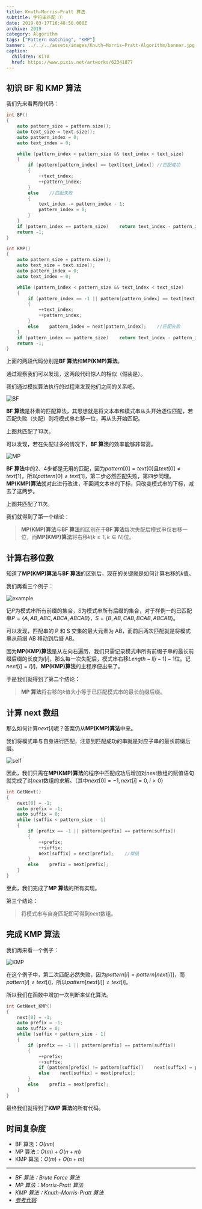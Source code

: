```yaml
---
title: Knuth–Morris–Pratt 算法
subtitle: 字符串匹配 ①
date: 2019-03-17T16:48:50.000Z
archive: 2019
category: Algorithm
tags: ["Pattern matching", "KMP"]
banner: ../../../assets/images/Knuth–Morris–Pratt-Algorithm/banner.jpg
caption:
  children: KiTA
  href: https://www.pixiv.net/artworks/62341877
---
```


## 初识 BF 和 KMP 算法

我们先来看两段代码：

```cpp
int BF()
{
    auto pattern_size = pattern.size();
    auto text_size = text.size();
    auto pattern_index = 0;
    auto text_index = 0;

    while (pattern_index < pattern_size && text_index < text_size)
    {
        if (pattern[pattern_index] == text[text_index])	//匹配成功
        {
            ++text_index;
            ++pattern_index;
        }
        else	//匹配失败
        {
            text_index -= pattern_index - 1;
            pattern_index = 0;
        }
    }
    if (pattern_index == pattern_size)    return text_index - pattern_index;
    return -1;
}
```

```cpp
int KMP()
{
    auto pattern_size = pattern.size();
    auto text_size = text.size();
    auto pattern_index = 0;
    auto text_index = 0;

    while (pattern_index < pattern_size && text_index < text_size)
    {
        if (pattern_index == -1 || pattern[pattern_index] == text[text_index])	//匹配成功
        {
            ++text_index;
            ++pattern_index;
        }
        else    pattern_index = next[pattern_index];	//匹配失败
    }
    if (pattern_index == pattern_size)    return text_index - pattern_index;
    return -1;
}
```

上面的两段代码分别是**BF 算法**和**MP(KMP)算法**。

通过观察我们可以发现，这两段代码惊人的相似（假装是）。

我们通过模拟算法执行的过程来发现他们之间的关系吧。

![BF](../../../assets/images/Knuth–Morris–Pratt-Algorithm/BF.jpg)

**BF 算法**是朴素的匹配算法，其思想就是将文本串和模式串从头开始逐位匹配，若匹配失败（失配）则将模式串右移一位，再从头开始匹配。

上图共匹配了$13$次。

可以发现，若在失配过多的情况下，**BF 算法**的效率能够非常高。

![MP](../../../assets/images/Knuth–Morris–Pratt-Algorithm/MP.jpg)

**BF 算法**中的$2$、$4$步都是无用的匹配，因为$pattern[0] = text[0]$且$text[0]{\neq}text[1]$，所以$pattern[0]{\neq}text[1]$，第二步必然匹配失败，第四步同理。**MP(KMP)算法**就对此进行改进，不回溯文本串的下标，只改变模式串的下标，减去了这两步。

上图共匹配了$11$次。

我们就得到了第一个结论：

> **MP(KMP)算法**与**BF 算法**的区别在于**BF 算法**每次失配后模式串仅右移一位，而**MP(KMP)算法**将右移$k(k{\geq}1, k{\in}N)$位。

## 计算右移位数

知道了**MP(KMP)算法**与**BF 算法**的区别后，现在的关键就是如何计算右移的$k$值。

我们再看三个例子：

![example](../../../assets/images/Knuth–Morris–Pratt-Algorithm/example.jpg)

记$P$为模式串所有前缀的集合，$S$为模式串所有后缀的集合，对于样例一的已匹配串$P=\{A,AB,ABC,ABCA,ABCAB\}$，$S=\{B,AB,CAB,BCAB,ABCAB\}$。

可以发现，匹配串的 P 和 S 交集的最大元素为 AB​，而前后两次匹配就是将模式串从前缀 AB​ 移动到后缀 AB​。

因为**MP(KMP)算法**是从左向右遍历，我们只需记录模式串所有前缀子串的最长前缀后缀的长度为$l[i]$，那么每一次失配后，模式串右移$Length-l[i-1]-1$位。记$next[i]=l[i]$，**MP(KMP)算法**的主程序便出来了。

于是我们就得到了第二个结论：

> **MP 算法**将右移的$k$值大小等于已匹配模式串的最长前缀后缀。

## 计算 next 数组

那么如何计算$next[i]$呢？答案仍从**MP(KMP)算法**中来。

我们将模式串与自身进行匹配，注意到匹配成功的串就是对应子串的最长前缀后缀。

![self](../../../assets/images/Knuth–Morris–Pratt-Algorithm/self.jpg)

因此，我们只需在**MP(KMP)算法**的程序中匹配成功后增加对$next$数组的赋值语句就完成了对$next$数组的求解。（其中$next[0]=-1, next[i]=0, i > 0$）

```cpp
int GetNext()
{
    next[0] = -1;
    auto prefix = -1;
    auto suffix = 0;
    while (suffix < pattern_size - 1)
    {
        if (prefix == -1 || pattern[prefix] == pattern[suffix])
        {
            ++prefix;
            ++suffix;
            next[suffix] = next[prefix];	//赋值
        }
        else    prefix = next[prefix];
	}
}
```

至此，我们完成了**MP 算法**的所有实现。

第三个结论：

> 将模式串与自身匹配即可得到$next$数组。

## 完成 KMP 算法

我们再来看一个例子：

![KMP](../../../assets/images/Knuth–Morris–Pratt-Algorithm/KMP.jpg)

在这个例子中，第二次匹配必然失败，因为$pattern[i]=pattern[next[i]]$，而$pattern[i]{\neq}text[i]$，所以$pattern[next[i]]{\neq}text[i]$。

所以我们在函数中增加一次判断来优化算法。

```cpp
int GetNext_KMP()
{
    next[0] = -1;
    auto prefix = -1;
    auto suffix = 0;
    while (suffix < pattern_size - 1)
    {
        if (prefix == -1 || pattern[prefix] == pattern[suffix])
        {
            ++prefix;
            ++suffix;
            if (pattern[prefix] != pattern[suffix])    next[suffix] = prefix;
            else    next[suffix] = next[prefix];
        }
        else    prefix = next[prefix];
	}
}
```

最终我们就得到了**KMP 算法**的所有代码。

## 时间复杂度

- BF 算法：$O(nm)$
- MP 算法：$O(m)+O(n+m)$
- KMP 算法：$O(m)+O(n+m)$

---

- _BF 算法：Brute Force 算法_
- _MP 算法：Morris-Pratt 算法_
- _KMP 算法：Knuth-Morris-Pratt 算法_
- _[参考代码](https://github.com/YXL76/my-cpp-library/blob/master/my-cpp-library/include/Algorithm/StringAlgorithm.h)_
